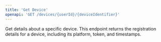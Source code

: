 ```yaml
---
title: 'Get Device'
openapi: 'GET /devices/{userId}/{deviceIdentifier}'
---
```


Get details about a specific device. This endpoint returns the registration details for a device, including its platform, token, and timestamps. 